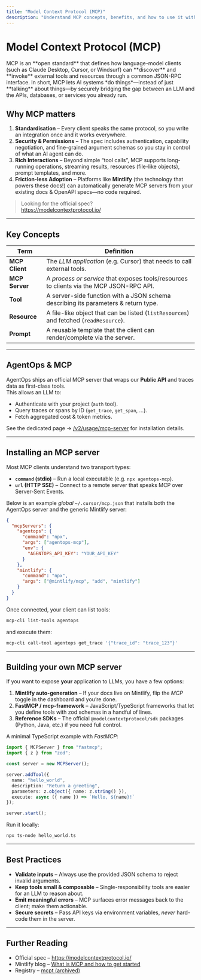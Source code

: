 ```yaml
---
title: "Model Context Protocol (MCP)"
description: "Understand MCP concepts, benefits, and how to use it with AgentOps"
---
```


# Model Context Protocol (MCP)

<ModelContext>
MCP is an **open standard** that defines how language-model clients (such as Claude Desktop, Cursor, or Windsurf) can **discover** and **invoke** external tools and resources through a common JSON-RPC interface.  
In short, MCP lets AI systems *do things*—instead of just **talking** about things—by securely bridging the gap between an LLM and the APIs, databases, or services you already run.
</ModelContext>

## Why MCP matters

1. **Standardisation** – Every client speaks the same protocol, so you write an integration once and it works everywhere.
2. **Security & Permissions** – The spec includes authentication, capability negotiation, and fine-grained argument schemas so you stay in control of what an AI agent can do.
3. **Rich Interactions** – Beyond simple “tool calls”, MCP supports long-running operations, streaming results, resources (file-like objects), prompt templates, and more.
4. **Friction-less Adoption** – Platforms like **Mintlify** (the technology that powers these docs!) can automatically generate MCP servers from your existing docs & OpenAPI specs—no code required.

> Looking for the official spec?  
> <https://modelcontextprotocol.io/>

---

## Key Concepts

| Term | Definition |
|------|------------|
| **MCP Client** | The *LLM application* (e.g. Cursor) that needs to call external tools. |
| **MCP Server** | A *process or service* that exposes tools/resources to clients via the MCP JSON-RPC API. |
| **Tool** | A server-side function with a JSON schema describing its parameters & return type. |
| **Resource** | A file-like object that can be listed (`listResources`) and fetched (`readResource`). |
| **Prompt** | A reusable template that the client can render/complete via the server. |

---

## AgentOps & MCP

AgentOps ships an official MCP server that wraps our **Public API** and traces data as first-class tools.  
This allows an LLM to:

* Authenticate with your project (`auth` tool).
* Query traces or spans by ID (`get_trace`, `get_span`, …).
* Fetch aggregated cost & token metrics.

See the dedicated page → [/v2/usage/mcp-server](/v2/usage/mcp-server) for installation details.

---

## Installing an MCP server

Most MCP clients understand two transport types:

* **`command` (stdio)** – Run a local executable (e.g. `npx agentops-mcp`).
* **`url` (HTTP SSE)** – Connect to a remote server that speaks MCP over Server-Sent Events.

Below is an example *global* `~/.cursor/mcp.json` that installs both the AgentOps server and the generic Mintlify server:

```json mcp
{
  "mcpServers": {
    "agentops": {
      "command": "npx",
      "args": ["agentops-mcp"],
      "env": {
        "AGENTOPS_API_KEY": "YOUR_API_KEY"
      }
    },
    "mintlify": {
      "command": "npx",
      "args": ["@mintlify/mcp", "add", "mintlify"]
    }
  }
}
```

Once connected, your client can list tools:

```bash
mcp-cli list-tools agentops
```

and execute them:

```bash
mcp-cli call-tool agentops get_trace '{"trace_id": "trace_123"}'
```

---

## Building your own MCP server

If you want to expose **your** application to LLMs, you have a few options:

1. **Mintlify auto-generation** – If your docs live on Mintlify, flip the *MCP* toggle in the dashboard and you’re done.
2. **FastMCP / mcp-framework** – JavaScript/TypeScript frameworks that let you define tools with zod schemas in a handful of lines.
3. **Reference SDKs** – The official `@modelcontextprotocol/sdk` packages (Python, Java, etc.) if you need full control.

A minimal TypeScript example with *FastMCP*:

```ts title="hello_world.ts"
import { MCPServer } from "fastmcp";
import { z } from "zod";

const server = new MCPServer();

server.addTool({
  name: "hello_world",
  description: "Return a greeting",
  parameters: z.object({ name: z.string() }),
  execute: async ({ name }) => `Hello, ${name}!`
});

server.start();
```

Run it locally:

```bash
npx ts-node hello_world.ts
```

---

## Best Practices

* **Validate inputs** – Always use the provided JSON schema to reject invalid arguments.
* **Keep tools small & composable** – Single-responsibility tools are easier for an LLM to reason about.
* **Emit meaningful errors** – MCP surfaces error messages back to the client; make them actionable.
* **Secure secrets** – Pass API keys via environment variables, *never* hard-code them in the server.

---

## Further Reading

* Official spec – <https://modelcontextprotocol.io/>
* Mintlify blog – [What is MCP and how to get started](https://mintlify.com/blog/what-is-mcp-and-how-to-get-started)
* Registry – [mcpt (archived)](https://mintlify.com/blog/mcpt)